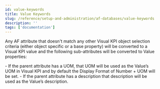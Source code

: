 ```yaml
---
id: value-keywords
title: Value Keywords
slug: /reference/setup-and-administration/af-databases/value-keywords
description: ''
tags: ['documentation']
---
```



Any AF attribute that doesn't match any other Visual KPI object selection criteria (either object specific or a base property) will be converted to a Visual KPI value and the following sub-attributes will be converted to Value properties:

<Callout title="Notes">
- If the parent attribute has a UOM, that UOM will be used as the Value’s UOM in Visual KPI and by default the Display Format of Number + UOM will be set.
- If the parent attribute has a description that description will be used as the Value’s description.
</Callout>

<JsonToTable jsonData={table} />